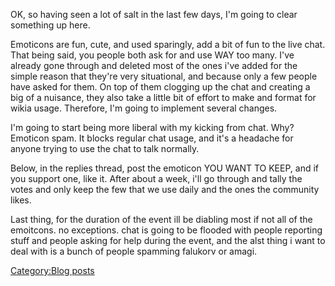 OK, so having seen a lot of salt in the last few days, I'm going to clear something up here.

Emoticons are fun, cute, and used sparingly, add a bit of fun to the live chat. That being said, you people both ask for and use WAY too many. I've already gone through and deleted most of the ones i've added for the simple reason that they're very situational, and because only a few people have asked for them. On top of them clogging up the chat and creating a big of a nuisance, they also take a little bit of effort to make and format for wikia usage. Therefore, I'm going to implement several changes.

I'm going to start being more liberal with my kicking from chat. Why? Emoticon spam. It blocks regular chat usage, and it's a headache for anyone trying to use the chat to talk normally.

Below, in the replies thread, post the emoticon YOU WANT TO KEEP, and if you support one, like it. After about a week, i'll go through and tally the votes and only keep the few that we use daily and the ones the community likes.

Last thing, for the duration of the event ill be diabling most if not all of the emoitcons. no exceptions. chat is going to be flooded with people reporting stuff and people asking for help during the event, and the alst thing i want to deal with is a bunch of people spamming falukorv or amagi.
[[Category:Blog posts]]